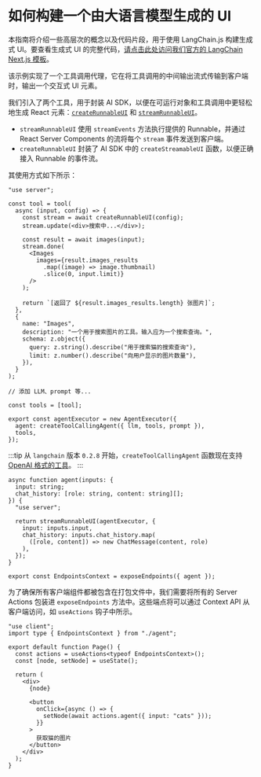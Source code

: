 # 如何构建一个由大语言模型生成的 UI

本指南将介绍一些高层次的概念以及代码片段，用于使用 LangChain.js 构建生成式 UI。要查看生成式 UI 的完整代码，[请点击此处访问我们官方的 LangChain Next.js 模板](https://github.com/langchain-ai/langchain-nextjs-template/blob/7f764d558682214d50b064f4293667123a31e6fe/app/generative_ui/README.md)。

该示例实现了一个工具调用代理，它在将工具调用的中间输出流式传输到客户端时，输出一个交互式 UI 元素。

我们引入了两个工具，用于封装 AI SDK，以便在可运行对象和工具调用中更轻松地生成 React 元素：[`createRunnableUI`](https://github.com/langchain-ai/langchain-nextjs-template/blob/7f764d558682214d50b064f4293667123a31e6fe/app/generative_ui/utils/server.tsx#L89) 和 [`streamRunnableUI`](https://github.com/langchain-ai/langchain-nextjs-template/blob/7f764d558682214d50b064f4293667123a31e6fe/app/generative_ui/utils/server.tsx#L126)。

- `streamRunnableUI` 使用 `streamEvents` 方法执行提供的 Runnable，并通过 React Server Components 的流将每个 `stream` 事件发送到客户端。
- `createRunnableUI` 封装了 AI SDK 中的 `createStreamableUI` 函数，以便正确接入 Runnable 的事件流。

其使用方式如下所示：

```tsx ai/chain.tsx
"use server";

const tool = tool(
  async (input, config) => {
    const stream = await createRunnableUI(config);
    stream.update(<div>搜索中...</div>);

    const result = await images(input);
    stream.done(
      <Images
        images={result.images_results
          .map((image) => image.thumbnail)
          .slice(0, input.limit)}
      />
    );

    return `[返回了 ${result.images_results.length} 张图片]`;
  },
  {
    name: "Images",
    description: "一个用于搜索图片的工具。输入应为一个搜索查询。",
    schema: z.object({
      query: z.string().describe("用于搜索猫的搜索查询"),
      limit: z.number().describe("向用户显示的图片数量"),
    }),
  }
);

// 添加 LLM、prompt 等...

const tools = [tool];

export const agentExecutor = new AgentExecutor({
  agent: createToolCallingAgent({ llm, tools, prompt }),
  tools,
});
```

:::tip
从 `langchain` 版本 `0.2.8` 开始，`createToolCallingAgent` 函数现在支持 [OpenAI 格式的工具](https://api.js.langchain.com/interfaces/langchain_core.language_models_base.ToolDefinition.html)。
:::

```tsx agent.tsx
async function agent(inputs: {
  input: string;
  chat_history: [role: string, content: string][];
}) {
  "use server";

  return streamRunnableUI(agentExecutor, {
    input: inputs.input,
    chat_history: inputs.chat_history.map(
      ([role, content]) => new ChatMessage(content, role)
    ),
  });
}

export const EndpointsContext = exposeEndpoints({ agent });
```

为了确保所有客户端组件都被包含在打包文件中，我们需要将所有的 Server Actions 包装进 `exposeEndpoints` 方法中。这些端点将可以通过 Context API 从客户端访问，如 `useActions` 钩子中所示。

```tsx
"use client";
import type { EndpointsContext } from "./agent";

export default function Page() {
  const actions = useActions<typeof EndpointsContext>();
  const [node, setNode] = useState();

  return (
    <div>
      {node}

      <button
        onClick={async () => {
          setNode(await actions.agent({ input: "cats" }));
        }}
      >
        获取猫的图片
      </button>
    </div>
  );
}
```